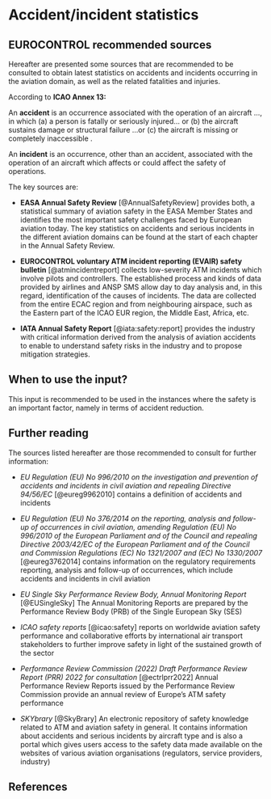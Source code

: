 # Accident/incident statistics {#sec-accident-incident-statistics}

## EUROCONTROL recommended sources

Hereafter are presented some sources that are recommended to be consulted to 
obtain latest statistics on accidents and incidents occurring in the aviation 
domain, as well as the related fatalities and injuries.

According to **ICAO Annex 13:**

An **accident** is an occurrence associated with the operation of an aircraft …,
in which (a) a person is fatally or seriously injured… or (b) the aircraft 
sustains damage or structural failure …or (c) the aircraft is missing or 
completely inaccessible . 

An **incident** is an occurrence, other than an accident, associated with the
operation of an aircraft which affects or could affect the safety of operations.

The key sources are:

* **EASA Annual Safety Review** [@AnnualSafetyReview]
    provides both, a statistical summary of aviation safety in the EASA Member States 
    and identifies the most important safety challenges faced by European aviation today.
    The key statistics on accidents and serious incidents in the different aviation 
    domains can be found at the start of each chapter in the Annual Safety Review.

* **EUROCONTROL voluntary ATM incident reporting (EVAIR) safety bulletin** [@atmincidentreport]
    collects low-severity ATM incidents which involve pilots and controllers. The 
    established process and kinds of data provided by airlines and ANSP SMS allow 
    day to day analysis and, in this regard, identification of the causes of incidents.
    The data are collected from the entire ECAC region and from neighbouring airspace,
    such as the Eastern part of the ICAO EUR region, the Middle East, Africa, etc.


* **IATA Annual Safety Report** [@iata:safety:report]
    provides the industry with critical information derived from the analysis of 
    aviation accidents to enable to understand safety risks in the industry and to
    propose mitigation strategies.

## When to use the input?

This input is recommended to be used in the instances where the safety is an 
important factor, namely in terms of accident reduction.

## Further reading

The sources listed hereafter are those recommended to consult for further information:

* *EU Regulation (EU) No 996/2010 on the investigation and prevention of accidents and incidents in civil aviation and repealing Directive 94/56/EC* [@eureg9962010]
    contains a definition of accidents and incidents

* *EU Regulation (EU) No 376/2014 on the reporting, analysis and follow-up of occurrences in civil aviation, amending Regulation (EU) No 996/2010 of the European Parliament and of the Council and repealing Directive 2003/42/EC of the European Parliament and of the Council and Commission Regulations (EC) No 1321/2007 and (EC) No 1330/2007* [@eureg3762014]
    contains information on the regulatory requirements reporting, analysis and 
    follow-up of occurrences, which include accidents and incidents in civil aviation

* *EU Single Sky Performance Review Body, Annual Monitoring Report* [@EUSingleSky]
    The Annual Monitoring Reports are prepared by the Performance Review Body (PRB) of the Single European Sky (SES)

* *ICAO safety reports* [@icao:safety]
    reports on worldwide aviation safety performance and collaborative efforts 
    by international air transport stakeholders to further improve safety in 
    light of the sustained growth of the sector
    
* *Performance Review Commission (2022) Draft Performance Review Report (PRR) 2022 for consultation* [@ectrlprr2022]
    Annual Performance Review Reports issued by the Performance Review Commission
    provide an annual review of Europe’s ATM safety performance

* *SKYbrary* [@SkyBrary]
    An electronic repository of safety knowledge related to ATM and aviation 
    safety in general. It contains information about accidents and serious incidents
    by aircraft type and is also a portal which gives users access to the safety
    data made available on the websites of various aviation organisations 
    (regulators, service providers, industry)

## References
